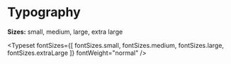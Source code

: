 
<Meta title="Design System/Typography" />

# Typography

**Sizes:** small, medium, large, extra large

<Typeset
    fontSizes={[
        fontSizes.small,
        fontSizes.medium,
        fontSizes.large,
        fontSizes.extraLarge
    ]}
    fontWeight="normal"
/>
